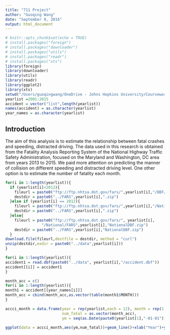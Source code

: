 ```yaml
---
title: "711 Project"
author: "Guoqing Wang"
date: "September 9, 2016"
output: html_document
---
```


```r
# knitr::opts_chunk$set(echo = TRUE)
# install.packages("foreign")
# install.packages("downloader")
# install.packages("utils")
# install.packages("readr")
# install.packages("xts")
library(foreign)
library(downloader)
library(utils)
library(readr)
library(ggplot2)
library(xts)
setwd("/Users/guoqingwang/OneDrive - Johns Hopkins University/Coursework/dataananlysis/project/711project")
yearlist =2001:2015
accident = vector("list",length(yearlist))
names(accident) = as.character(yearlist)
year_names = as.character(yearlist)
```

## Introduction
The aim of this analysis is to estimate the relationship between fatal crashes and speeding, distracted driving. The data used in this research is obtained from the Fatality
Analysis Reporting System of the National Highway Traffic Safety Administration, focused on the
Maryland and Washington, DC area from years 2013 to 2015. We paid more attention on predicting the manner of collision on different speeding and distracted driving level. 
One other option is to estimate the number of fatality each month.

```r
for(i in 1:length(yearlist)){
  if (yearlist[i]<2012){
    fileurl = paste0("ftp://ftp.nhtsa.dot.gov/fars/",yearlist[i],"/DBF/FARS",yearlist[i],".zip")
    destdir = paste0("../FARS",yearlist[i],".zip")
  }else if (yearlist[i] == 2012){
    fileurl = paste0("ftp://ftp.nhtsa.dot.gov/fars/",yearlist[i],"/National/DBF/FARS",yearlist[i],".zip")
    destdir = paste0("../FARS",yearlist[i],".zip")
  }else{
    fileurl = paste0("ftp://ftp.nhtsa.dot.gov/fars/", yearlist[i],
                "/National/FARS",yearlist[i],"NationalDBF.zip")
    destdir = paste0("../FARS",yearlist[i],"NationalDBF.zip")
  }
download.file(fileurl,destfile = destdir, method = "curl")
unzip(destdir,exdir = paste0("../data",yearlist[i]))
}
```


```r
for(i in 1:length(yearlist)){
accident1 = read.dbf(paste0("../data", yearlist[i],"/accident.dbf"))
accident[[i]] = accident1
}

month_acc = c()
for(i in 1:length(yearlist)){
month1 = accident[[year_names[i]]]
month_acc = cbind(month_acc,as.vector(table(month1$MONTH)))
}

accci_month = data.frame(year = rep(yearlist,each = 12), month = rep(1:(12*length(yearlist))),
                         num_fatal = as.vector(month_acc),
                         ym = seq(as.Date(paste0(yearlist[1],"-01-01")),by = "month",along = rep(yearlist,each = 12)))

ggplot(data = accci_month,aes(ym,num_fatal))+geom_line()+xlab("Year")+ylab("Number of Fatality")
```